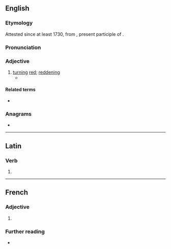 ==English==

===Etymology===
Attested since at least 1730, from {{der|en|la|rubescens}}, present participle of {{m|la|rubesco|rubescere}}.

===Pronunciation===
{{rfp|en}}
{{rfap|en}}

===Adjective===
{{en-adj}}

# [[turn]]ing [[red]]; [[reddening]]
#* {{RQ:Morley Haunted|page=171|passage=Then he could see the modest bookseller, somewhat clammy in his extremities and lost within his academic robe and hood, nervously fidgeting his mortar-board, haled forward by ushers, and tottering '''rubescent''' before the chancellor, provost, president (or whoever it might be) who hands out the diploma.}}

====Related terms====
* {{l|en|rubescence}}

===Anagrams===
* {{anagrams|en|a=bceenrstu|subcenter|subcentre}}

----

==Latin==

===Verb===
{{la-verb-form|rubēscent}}

# {{inflection of|la|rubēscō||3|p|futr|actv|indc}}
----
==French==

===Adjective===
{{fr-adj}}

# {{l|en|rubescent}}

===Further reading===
* {{R:TLFi}}